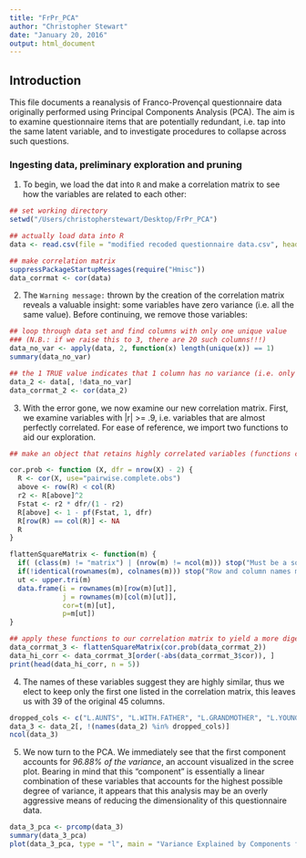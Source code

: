 ```yaml
---
title: "FrPr_PCA"
author: "Christopher Stewart"
date: "January 20, 2016"
output: html_document
---
```


## Introduction

This file documents a reanalysis of Franco-Provençal questionnaire data originally performed using Principal Components Analysis (PCA). The aim is to examine questionnaire items that are potentially redundant, i.e. tap into the same latent variable, and to investigate procedures to collapse across such questions.

### Ingesting data, preliminary exploration and pruning

1. To begin, we load the dat into `R` and make a correlation matrix to see how the variables are related to each other:

```r
## set working directory
setwd("/Users/christopherstewart/Desktop/FrPr_PCA")

## actually load data into R
data <- read.csv(file = "modified recoded questionnaire data.csv", head = TRUE, sep = ",")

## make correlation matrix
suppressPackageStartupMessages(require("Hmisc"))
data_corrmat <- cor(data)

```

2. The `Warning message:` thrown by the creation of the correlation matrix reveals a valuable insight: some variables have zero variance (i.e. all the same value). Before continuing, we remove those variables:

```r

## loop through data set and find columns with only one unique value  
### (N.B.: if we raise this to 3, there are 20 such columns!!!)
data_no_var <- apply(data, 2, function(x) length(unique(x)) == 1)
summary(data_no_var)

## the 1 TRUE value indicates that 1 column has no variance (i.e. only one value); we remove that here and regenerate our correlation matrix
data_2 <- data[, !data_no_var]
data_corrmat_2 <- cor(data_2)

```

3. With the error gone, we now examine our new correlation matrix. First, we examine variables with |r| >= .9, i.e. variables that are almost perfectly correlated. For ease of reference, we import two functions to aid our exploration.

```r

## make an object that retains highly correlated variables (functions created by Stephen Turner (see https://gist.github.com/stephenturner/3492773))

cor.prob <- function (X, dfr = nrow(X) - 2) {
  R <- cor(X, use="pairwise.complete.obs")
  above <- row(R) < col(R)
  r2 <- R[above]^2
  Fstat <- r2 * dfr/(1 - r2)
  R[above] <- 1 - pf(Fstat, 1, dfr)
  R[row(R) == col(R)] <- NA
  R
}

flattenSquareMatrix <- function(m) {
  if( (class(m) != "matrix") | (nrow(m) != ncol(m))) stop("Must be a square matrix.") 
  if(!identical(rownames(m), colnames(m))) stop("Row and column names must be equal.")
  ut <- upper.tri(m)
  data.frame(i = rownames(m)[row(m)[ut]],
             j = rownames(m)[col(m)[ut]],
             cor=t(m)[ut],
             p=m[ut])
}

## apply these functions to our correlation matrix to yield a more digestible output, then print out the five strongest correlations (|r| > .91, p = 0)
data_corrmat_3 <- flattenSquareMatrix(cor.prob(data_corrmat_2))
data_hi_corr <- data_corrmat_3[order(-abs(data_corrmat_3$cor)), ]
print(head(data_hi_corr, n = 5))

```

4. The names of these variables suggest they are highly similar, thus we elect to keep only the first one listed in the correlation matrix, this leaves us with 39 of the original 45 columns.

```r
dropped_cols <- c("L.AUNTS", "L.WITH.FATHER", "L.GRANDMOTHER", "L.YOUNG.CHILD", "l_bestExp")
data_3 <- data_2[, !(names(data_2) %in% dropped_cols)]
ncol(data_3)

```

5. We now turn to the PCA. We immediately see that the first component accounts for *96.88% of the variance*, an account visualized in the scree plot. Bearing in mind that this "component" is essentially a linear combination of these variables that accounts for the highest possible degree of variance, it appears that this analysis may be an overly aggressive means of reducing the dimensionality of this questionnaire data. 

```r
data_3_pca <- prcomp(data_3)
summary(data_3_pca)
plot(data_3_pca, type = "l", main = "Variance Explained by Components from PCA")

```

